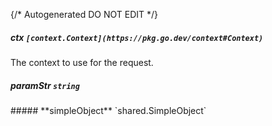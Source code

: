 {/* Autogenerated DO NOT EDIT  */}

##### **ctx** `[context.Context](https://pkg.go.dev/context#Context)`
The context to use for the request.

##### **paramStr** `string`

<Collapsible>
    ##### **simpleObject** `shared.SimpleObject`
    <Collapsible.Break/>
    <SimpleObject/>
</Collapsible>

